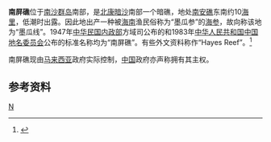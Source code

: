 {{Infobox Disputed Islands
| plural = yes
| name             =南屏礁
| image name       = 
| image caption    = 
| image size       = 
| locator map      = {{Location map+|Spratly_Islands|float=center|width=300|caption=南屏礁的位置 
|places=
{{location map~ |Spratly_Islands|marksize=6 |lat=5.366666|long=112.63333|label='''南屏礁''' |position=bottom}}
}}
| map_custom       = yes
| native name      = 
| native name link = 
| other_names         =Hayes Reef 
| location         = [[南中国海|南中国海]]
| coordinates      = {{Coord|5|22||N|112|38||E|display=inline,title}}
| archipelago      = [[南沙群岛|南沙群岛]]
| total islands    = 
| major islands    = 
| area             = 
| length           =
| width            =
| coastline        =
| highest mount    = 
| elevation        =
| country          = {{flag|MAS}}
| country admin divisions title = [[马来西亚行政区划|州]]
| country admin divisions       = {{flagicon image|Flag of Sarawak.svg}} [[砂拉越|砂拉越]]
| country claim                 = {{flag|PRC}}
| country claim divisions title = [[中国一级行政区|省]][[地级行政区|市]]
| country claim divisions       = [[海南省|海南省]][[三沙市|三沙市]]
| country 1 claim               = {{flag|ROC}}
| country 1 claim divisions title = [[直辖市_(中华民国)|直辖市]]
| country 1 claim divisions       = [[高雄市|高雄市]][[旗津區|旗津區]]
| population       = 
| population as of = 
| density          = 
| ethnic groups    = 
| additional info  =
}}
'''南屏礁'''位于[[南沙群岛|南沙群岛]]南部，是[[北康暗沙|北康暗沙]]南部一个暗礁，地处[[南安礁|南安礁]]东南约10[[海里|海里]]，低潮时出露。因此地出产一种被[[海南|海南]]渔民俗称为“墨瓜参”的[[海参|海参]]，故向称该地为“墨瓜线”。1947年[[中华民国内政部|中华民国内政部]]方域司公布的和1983年[[中华人民共和国|中华人民共和国]][[中国地名委员会|中国地名委员会]]公布的标准名称均为“南屏礁”。有些外文资料称作“Hayes Reef”。<ref>{{cite book zh |author=广东省地名委员会 |title=《南海诸岛地名资料汇编》 |format=M |edition=1 |location=广州 |publisher=广东省地图出版社 |date=1987 |pages=211 |id= ISBN 80522-023-9}}</ref>

南屏礁现由[[马来西亚|马来西亚]]政府实际控制，[[中国|中国]]政府亦声称拥有其主权。

== 参考资料 ==
{{reflist}}

{{South China Sea Islands}}
[[Category:南沙群岛|N]]